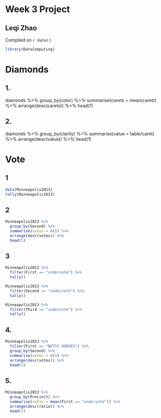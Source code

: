 # Week 3 Project

## Leqi Zhao

<!-- leave this material as is -->
Compiled on `r date()`.

```r
library(DataComputing)
```
<!-- put your content after this line -->

# Diamonds

## 1.


diamonds %>% 
  group_by(color) %>% 
  summarise(carets = mean(caret)) %>% 
  arrange(desc(carets)) %>% 
  head(1)
  
## 2.

diamonds %>% 
  group_by(clarity) %>% 
  summarise(value = table/caret) %>% 
  arrange(desc(value)) %>% 
  head(1)
  
# Vote

## 1

```r
data(Minneapolis2013)
tally(Minneapolis2013)
```


## 2

```r
Minneapolis2013 %>% 
  group_by(Second) %>%
  summarise(votes = n()) %>%
  arrange(desc(votes)) %>%
  head(5)
```


## 3

```r
Minneapolis2013 %>% 
  filter(First == "undervote") %>%
  tally()

Minneapolis2013 %>% 
  filter(Second == "undervote") %>%
  tally()

Minneapolis2013 %>% 
  filter(Third == "undervote") %>%
  tally()
```

## 4.


```r
Minneapolis2013 %>% 
  filter(First == "BETSY HODGES") %>%
  group_by(Second) %>%
  summarise(votes = n()) %>%
  arrange(desc(votes)) %>%
  head(3)
```



## 5.

```r
Minneapolis2013 %>% 
  group_by(Precinct) %>%
  summarise(ratio = mean(First == "undervote")) %>%
  arrange(desc(ratio)) %>%
  head(1)
```

